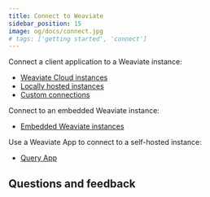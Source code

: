 ```yaml
---
title: Connect to Weaviate
sidebar_position: 15
image: og/docs/connect.jpg
# tags: ['getting started', 'connect']
---
```


Connect a client application to a Weaviate instance:

- [Weaviate Cloud instances](/developers/weaviaite/connections/connect-cloud)
- [Locally hosted instances](/developers/weaviaite/connections/connect)
- [Custom connections](/developers/weaviaite/connections/connect-custom)

Connect to an embedded Weaviate instance:

- [Embedded Weaviate instances](/developers/weaviaite/connections/connect-embedded)

Use a Weaviate App to connect to a self-hosted instance:

- [Query App](/developers/weaviaite/connections/connect-query)


## Questions and feedback


<DocsFeedback/>
